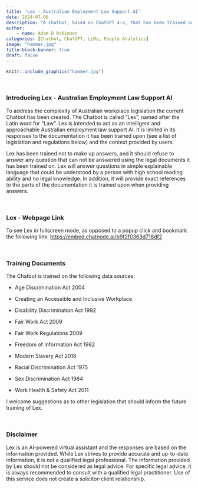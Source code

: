 ```yaml
---
title: 'Lex - Australian Employment Law Support AI'
date: 2024-07-06
description: "A chatbot, based on ChatGPT 4-o, that has been trained on Australian workplace legislation. Lex is intended to synthesise the complexity of legal documentation for the average person."
author: 
    - name: Adam D McKinnon
categories: [Chatbot, ChatGPT, LLMs, People Analytics]
image: "hammer.jpg"
title-block-banner: true
draft: false
---
```



```r
knitr::include_graphics("hammer.jpg")
```  
      

<br>

### Introducing Lex - Australian Employment Law Support AI

To address the complexity of Australian workplace legislation the current Chatbot has been created. The Chatbot is called "Lex", named after the Latin word for "Law". Lex is intended to act as an intelligent and approachable Australian employment law support AI. It is limited in its responses to the documentation it has been trained upon (see a list of legislation and regulations below) and the context provided by users.

Lex has been trained not to make up answers, and it should refuse to answer any question that can not be answered using the legal documents it has been trained on. Lex will answer questions in simple explainable language that could be understood by a person with high school reading ability and no legal knowledge. In addition, it will provide exact references to the parts of the documentation it is trained upon when providing answers.

<br>

### Lex - Webpage Link

To see Lex in fullscreen mode, as opposed to a popup click and bookmark the following link: <https://embed.chatnode.ai/b9f2f0363d718df2>

<br>

### Training Documents

The Chatbot is trained on the following data sources:

-   Age Discrimination Act 2004

-   Creating an Accessible and Inclusive Workplace

-   Disability Discrimination Act 1992

-   Fair Work Act 2009

-   Fair Work Regulations 2009

-   Freedom of Information Act 1982

-   Modern Slavery Act 2018

-   Racial Discrimination Act 1975

-   Sex Discrimination Act 1984

-   Work Health & Safety Act 2011

I welcome suggestions as to other legislation that should inform the future training of Lex.

<br>

```{=html}

<script src="https://embed.chatnode.ai/b9f2f0363d718df2/popup.js"></script>
```

### **Disclaimer**

Lex is an AI-powered virtual assistant and the responses are based on the information provided. While Lex strives to provide accurate and up-to-date information, it is not a qualified legal professional. The information provided by Lex should not be considered as legal advice. For specific legal advice, it is always recommended to consult with a qualified legal practitioner. Use of this service does not create a solicitor-client relationship.
